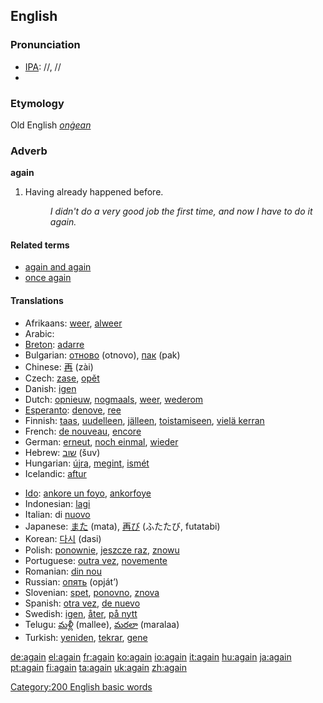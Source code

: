 ==English==

{{rank|still|just|while|144|again|also|away|against}}

=== Pronunciation ===
*[[w:IPA|IPA]]: /{{IPAchar|əˈgeɪn}}/, /{{IPAchar|əˈgɛn}}/
*{{audio|en-us-again.ogg|Audio (US)}}
===Etymology===
Old English ''[[onġean]]''
===Adverb===
'''again'''

# Having already happened before.
#: ''I didn't do a very good job the first time, and now I have to do it again.''

====Related terms====
*[[again and again]]
*[[once again]]

====Translations====
{{top}}
*Afrikaans: [[weer]], [[alweer]]
*Arabic: {{ARchar|[[مرة اخرى]]}} {{Unicode|(mára ’úχra)}}
*[[Breton]]: [[adarre]]
*Bulgarian: [[отново]] (otnovo), [[пак]] (pak)
*Chinese: [[再]] (zài)
*Czech: [[zase]], [[opět]]
*Danish: [[igen]]
*Dutch: [[opnieuw]], [[nogmaals]], [[weer]], [[wederom]]
*[[Esperanto]]: [[denove]], [[ree]]
*Finnish: [[taas]], [[uudelleen]], [[jälleen]], [[toistamiseen]], [[vielä kerran]]
*French: [[de nouveau]], [[encore]]
*German: [[erneut]], [[noch einmal]], [[wieder]]
*Hebrew: [[שוב]] (šuv)
*Hungarian: [[újra]], [[megint]], [[ismét]]
*Icelandic: [[aftur]]
{{mid}}
*[[Ido]]: [[ankore un foyo]], [[ankorfoye]]
*Indonesian: [[lagi]]
*Italian: di [[nuovo]]
*Japanese: [[また]] (mata), [[再び]] (ふたたび, futatabi)
*Korean: [[다시]] (dasi)
*Polish: [[ponownie]], [[jeszcze raz]], [[znowu]]
*Portuguese: [[outra vez]], [[novemente]]
*Romanian: [[din nou]]
*Russian: [[опять]] (opját’)
*Slovenian: [[spet]], [[ponovno]], [[znova]]
*Spanish: [[otra vez]], [[de nuevo]]
*Swedish: [[igen]], [[åter]], [[på nytt]]
*Telugu: [[మళ్లీ]] (mallee), [[మరలా]] (maralaa)
*Turkish: [[yeniden]], [[tekrar]], [[gene]]
{{bottom}}

[[Category:200 English basic words]]

[[de:again]]
[[el:again]]
[[fr:again]]
[[ko:again]]
[[io:again]]
[[it:again]]
[[hu:again]]
[[ja:again]]
[[pt:again]]
[[fi:again]]
[[ta:again]]
[[uk:again]]
[[zh:again]]